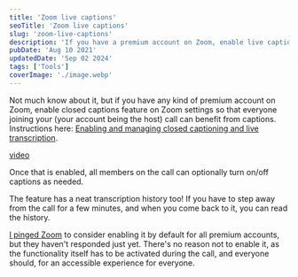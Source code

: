 ```yaml
---
title: 'Zoom live captions'
seoTitle: 'Zoom live captions'
slug: 'zoom-live-captions'
description: 'If you have a premium account on Zoom, enable live captions for an accessible call for everyone.'
pubDate: 'Aug 10 2021'
updatedDate: 'Sep 02 2024'
tags: ['Tools']
coverImage: './image.webp'
---
```


Not much know about it, but if you have any kind of premium account on Zoom, enable closed captions feature on Zoom settings so that everyone joining your (your account being the host) call can benefit from captions. Instructions here: [Enabling and managing closed captioning and live transcription](https://support.zoom.us/hc/en-us/articles/207279736-Enabling-and-managing-closed-captioning-and-live-transcription).

[video](https://youtu.be/a06O8JmpPZA)

Once that is enabled, all members on the call can optionally turn on/off captions as needed.

The feature has a neat transcription history too! If you have to step away from the call for a few minutes, and when you come back to it, you can read the history.

[I pinged Zoom](https://twitter.com/arunsathiya/status/1419963286468976641) to consider enabling it by default for all premium accounts, but they haven't responded just yet. There's no reason not to enable it, as the functionality itself has to be activated during the call, and everyone should, for an accessible experience for everyone.
